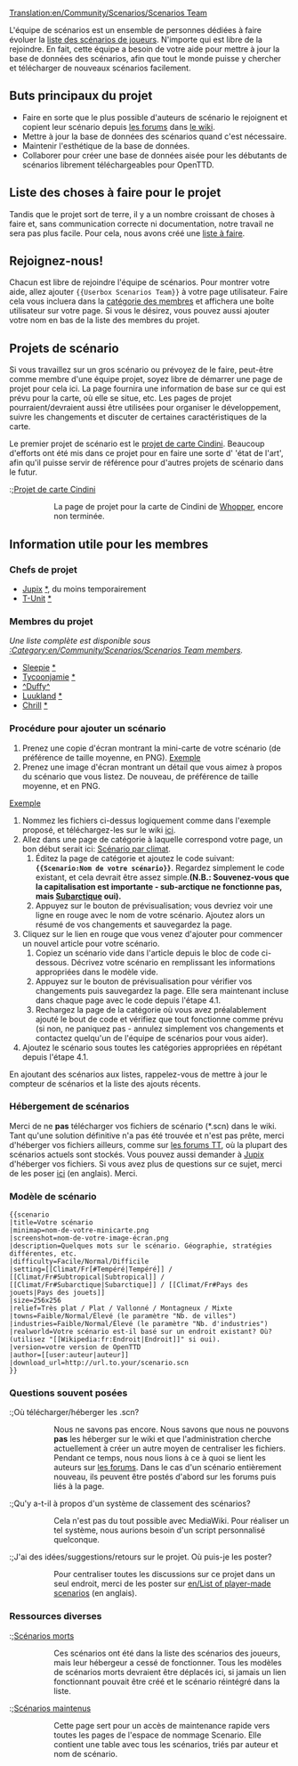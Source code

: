 [[Translation:en/Community/Scenarios/Scenarios Team]]

L'équipe de scénarios est un ensemble de personnes dédiées à faire évoluer la [[fr/Community/Scenarios/Main Page|liste des scénarios de joueurs]]. N'importe qui est libre de la rejoindre. En fait, cette équipe a besoin de votre aide pour mettre à jour la base de données des scénarios, afin que tout le monde puisse y chercher et télécharger de nouveaux scénarios facilement.

==Buts principaux du projet==

* Faire en sorte que le plus possible d'auteurs de scénario le rejoignent et copient leur scénario depuis [http://www.tt-forums.net/viewforum.php?f=60 les forums] dans [[fr/Community/Scenarios/Main Page|le wiki]].
* Mettre à jour la base de données des scénarios quand c'est nécessaire.
* Maintenir l'esthétique de la base de données.
* Collaborer pour créer une base de données aisée pour les débutants de scénarios librement téléchargeables pour OpenTTD.

== Liste des choses à faire pour le projet ==
Tandis que le projet sort de terre, il y a un nombre croissant de choses à faire et, sans communication correcte ni documentation, notre travail ne sera pas plus facile. Pour cela, nous avons créé une [[fr/Archive/Community/Liste à faire de l'équipe de scénarios|liste à faire]].

==Rejoignez-nous!==

Chacun est libre de rejoindre l'équipe de scénarios. Pour montrer votre aide, allez ajouter <code><nowiki>{{Userbox Scenarios Team}}</nowiki></code> à votre page utilisateur. Faire cela vous incluera dans la [[:Category:en/Community/Scenarios/Scenarios Team members|catégorie des membres]] et affichera une boîte utilisateur sur votre page. Si vous le désirez, vous pouvez aussi ajouter votre nom en bas de la liste des membres du projet.

==Projets de scénario==

Si vous travaillez sur un gros scénario ou prévoyez de le faire, peut-être comme membre d'une équipe projet, soyez libre de démarrer une page de projet pour cela ici. La page fournira une information de base sur ce qui est prévu pour la carte, où elle se situe, etc. Les pages de projet pourraient/devraient aussi être utilisées pour organiser le développement, suivre les changements et discuter de certaines caractéristiques de la carte.

Le premier projet de scénario est le [[fr/Community/Scenarios/Projet de carte Cindini|projet de carte Cindini]]. Beaucoup d'efforts ont été mis dans ce projet pour en faire une sorte d' 'état de l'art', afin qu'il puisse servir de référence pour d'autres projets de scénario dans le futur.

:;[[fr/Community/Scenarios/Projet de carte Cindini|Projet de carte Cindini]]
::La page de projet pour la carte de Cindini de [[en/Whopper|Whopper]], encore non terminée.

==Information utile pour les membres==

===Chefs de projet===

* [[en/Jupix|Jupix]] [http://www.tt-forums.net/profile.php?mode=viewprofile&u=6127 *], du moins temporairement
* [[en/T-Unit|T-Unit]] [http://www.tt-forums.net/profile.php?mode=viewprofile&u=16437 *]

===Membres du projet===

''Une liste complète est disponible sous [[:Category:en/Community/Scenarios/Scenarios Team members]].''

*[[en/Sleepie|Sleepie]] [http://www.tt-forums.net/profile.php?mode=viewprofile&u=15521 *]
*[[en/Tycoonjamie|Tycoonjamie]] [http://www.tt-forums.net/profile.php?mode=viewprofile&u=11355 *]
*[[en/^Duffy^|^Duffy^]]
*[[en/Luukland|Luukland]] [http://www.tt-forums.net/profile.php?mode=viewprofile&u=18632 *]
*[[en/Chrill|Chrill]] [http://www.tt-forums.net/memberlist.php?mode=viewprofile&u=5436 * ]

===Procédure pour ajouter un scénario===

# Prenez une copie d'écran montrant la mini-carte de votre scénario (de préférence de taille moyenne, en PNG). [[:File:en/Community/Scenarios/Scn-echo-minimap.png|Exemple]]
# Prenez une image d'écran montrant un détail que vous aimez à propos du scénario que vous listez. De nouveau, de préférence de taille moyenne, et en PNG.
[[:File:en/Community/Scenarios/Scn-echo-screenshot.png|Exemple]]
# Nommez les fichiers ci-dessus logiquement comme dans l'exemple proposé, et téléchargez-les sur le wiki [[Special:Upload|ici]].
# Allez dans une page de catégorie à laquelle correspond votre page, un bon début serait ici: [[fr/Community/Scenarios/Climate/Main Page|Scénario par climat]].
## Éditez la page de catégorie et ajoutez le code suivant: '''<code><nowiki>{{Scenario:Nom de votre scénario}}</nowiki></code>'''. Regardez simplement le code existant, et cela devrait être assez simple.'''(N.B.: Souvenez-vous que la capitalisation est importante - <nowiki>sub-arctique</nowiki> ne fonctionne pas, mais [[fr/Manual/Climat#subarctique|Subarctique]] oui).'''
## Appuyez sur le bouton de prévisualisation; vous devriez voir une ligne en rouge avec le nom de votre scénario. Ajoutez alors un résumé de vos changements et sauvegardez la page.
# Cliquez sur le lien en rouge que vous venez d'ajouter pour commencer un nouvel article pour votre scénario.
## Copiez un scénario vide dans l'article depuis le bloc de code ci-dessous. Décrivez votre scénario en remplissant les informations appropriées dans le modèle vide.
## Appuyez sur le bouton de prévisualisation pour vérifier vos changements puis sauvegardez la page. Elle sera maintenant incluse dans chaque page avec le code depuis l'étape 4.1.
## Rechargez la page de la catégorie où vous avez préalablement ajouté le bout de code et vérifiez que tout fonctionne comme prévu (si non, ne paniquez pas - annulez simplement vos changements et contactez quelqu'un de l'équipe de scénarios pour vous aider).
# Ajoutez le scénario sous toutes les catégories appropriées en répétant depuis l'étape 4.1.

En ajoutant des scénarios aux listes, rappelez-vous de mettre à jour le compteur de scénarios et la liste des ajouts récents.

===Hébergement de scénarios===
Merci de ne '''pas''' télécharger vos fichiers de scénario (*.scn) dans le wiki. Tant qu'une solution définitive n'a pas été trouvée et n'est pas prête, merci d'héberger vos fichiers ailleurs, comme sur [http://www.tt-forums.net/viewforum.php?f=60 les forums TT], où la plupart des scénarios actuels sont stockés. Vous pouvez aussi demander à [[en/Jupix|Jupix]] d'héberger vos fichiers. Si vous avez plus de questions sur ce sujet, merci de les poser [[en/List of player-made scenarios|ici]] (en anglais).
Merci.

===Modèle de scénario===

<pre>
{{scenario
|title=Votre scénario
|minimap=nom-de-votre-minicarte.png
|screenshot=nom-de-votre-image-écran.png
|description=Quelques mots sur le scénario. Géographie, stratégies différentes, etc.
|difficulty=Facile/Normal/Difficile
|setting=[[Climat/Fr[#Tempéré|Tempéré]] / [[Climat/Fr#Subtropical|Subtropical]] / [[Climat/Fr#Subarctique|Subarctique]] / [[Climat/Fr#Pays des jouets|Pays des jouets]]
|size=256x256
|relief=Très plat / Plat / Vallonné / Montagneux / Mixte
|towns=Faible/Normal/Élevé (le paramètre "Nb. de villes")
|industries=Faible/Normal/Élevé (le paramètre "Nb. d'industries")
|realworld=Votre scénario est-il basé sur un endroit existant? Où? (utilisez "[[Wikipedia:fr:Endroit|Endroit]]" si oui).
|version=votre version de OpenTTD
|author=[[user:auteur|auteur]]
|download_url=http://url.to.your/scenario.scn
}}
</pre>

===Questions souvent posées===

:;Où télécharger/héberger les .scn?
::Nous ne savons pas encore. Nous savons que nous ne pouvons '''pas''' les héberger sur le wiki et que l'administration cherche actuellement à créer un autre moyen de centraliser les fichiers. Pendant ce temps, nous nous lions à ce à quoi se lient les auteurs sur [http://www.tt-forums.net/viewforum.php?f=60 les forums]. Dans le cas d'un scénario entièrement nouveau, ils peuvent être postés d'abord sur les forums puis liés à la page.

:;Qu'y a-t-il à propos d'un système de classement des scénarios?
::Cela n'est pas du tout possible avec MediaWiki. Pour réaliser un tel système, nous aurions besoin d'un script personnalisé quelconque.

:;J'ai des idées/suggestions/retours sur le projet. Où puis-je les poster?
::Pour centraliser toutes les discussions sur ce projet dans un seul endroit, merci de les poster sur [[en/List of player-made scenarios]] (en anglais).

===Ressources diverses===

:;[[fr/Équipe de scénarios/Scénarios morts|Scénarios morts]] 
::Ces scénarios ont été dans la liste des scénarios des joueurs, mais leur hébergeur a cessé de fonctionner. Tous les modèles de scénarios morts devraient être déplacés ici, si jamais un lien fonctionnant pouvait être créé et le scénario réintégré dans la liste.

:;[[fr/Équipe de scénarios/Scénarios maintenus|Scénarios maintenus]]
::Cette page sert pour un accès de maintenance rapide vers toutes les pages de l'espace de nommage Scenario. Elle contient une table avec tous les scénarios, triés par auteur et nom de scénario.